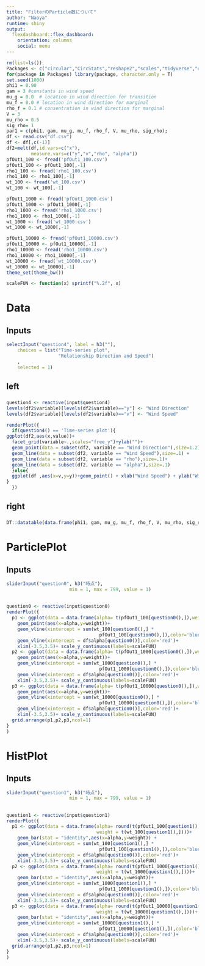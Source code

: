 ```yaml
---
title: "FilterのParticle数について"
author: "Naoya"
runtime: shiny
output: 
  flexdashboard::flex_dashboard:
    orientation: columns
    social: menu
---
```



```r
rm(list=ls())
Packages <- c("circular","CircStats","reshape2","scales","tidyverse","optimParallel","snow","data.table","gridExtra") 
for(package in Packages) library(package, character.only = T)
set.seed(1000)
phi1 = 0.90
gam = 3 #constants in wind speed
mu_g = 0.0  # location in wind direction for transition
mu_f = 0.0 # location in wind direction for marginal
rho_f = 0.1 # consentration in wind direction for marginal
V = 3
mu_rho = 0.5
sig_rho= 1
par1 = c(phi1, gam, mu_g, mu_f, rho_f, V, mu_rho, sig_rho);
df <- read.csv("df.csv")
df <- df[,c(-1)]
df2=melt(df,id.vars=c("x"),
         measure.vars=c("y","v","rho", "alpha"))
pfOut1_100 <- fread('pfOut1_100.csv')
pfOut1_100 <- pfOut1_100[,-1]
rho1_100 <- fread('rho1_100.csv')
rho1_100 <- rho1_100[,-1]
wt_100 <- fread('wt_100.csv')
wt_100 <- wt_100[,-1]

pfOut1_1000 <- fread('pfOut1_1000.csv')
pfOut1_1000 <- pfOut1_1000[,-1]
rho1_1000 <- fread('rho1_1000.csv')
rho1_1000 <- rho1_1000[,-1]
wt_1000 <- fread('wt_1000.csv')
wt_1000 <- wt_1000[,-1]

pfOut1_10000 <- fread('pfOut1_10000.csv')
pfOut1_10000 <- pfOut1_10000[,-1]
rho1_10000 <- fread('rho1_10000.csv')
rho1_10000 <- rho1_10000[,-1]
wt_10000 <- fread('wt_10000.csv')
wt_10000 <- wt_10000[,-1]
theme_set(theme_bw())

scaleFUN <- function(x) sprintf("%.2f", x) 
```

# Data

## Inputs {.sidebar}

```r
selectInput("question4", label = h3(""), 
    choices = list("Time-series plot",
                   "Relationship Direction and Speed")
    , 
    selected = 1)
```


## left{data-width=1000}

### 



```r
question4 <- reactive(input$question4)
levels(df2$variable)[levels(df2$variable)=="y"] <- "Wind Direction"
levels(df2$variable)[levels(df2$variable)=="v"] <- "Wind Speed"

renderPlot({
  if(question4() == 'Time-series plot'){
ggplot(df2,aes(x,value))+
  facet_grid(variable~.,scales="free_y")+ylab("")+
  geom_point(data = subset(df2, variable == "Wind Direction"),size=1.2) +
  geom_line(data = subset(df2, variable == "Wind Speed"),size=.1) +
  geom_line(data = subset(df2, variable == "rho"),size=.1)+
  geom_line(data = subset(df2, variable == "alpha"),size=.1)
  }else{
  ggplot(df ,aes(x=v,y=y))+geom_point() + xlab("Wind Speed") + ylab("Wind Direction")
}
  })
```

## right

###

```r
DT::datatable(data.frame(phi1, gam, mu_g, mu_f, rho_f, V, mu_rho, sig_rho))
```


# ParticlePlot

## Inputs {.sidebar}

```r
sliderInput("question0", h3("時点"),
                       min = 1, max = 799, value = 1)
```


## 

### 



```r
question0 <- reactive(input$question0)
renderPlot({
  p1 <- ggplot(data = data.frame(alpha= t(pfOut1_100[question0(),]),weight = t(wt_100[question0(),])))+
    geom_point(aes(x=alpha,y=weight))+
    geom_vline(xintercept = sum(wt_100[question0(),] *
                                  pfOut1_100[question0(),]),color='blue')+
    geom_vline(xintercept = df$alpha[question0()],color='red')+
    xlim(-3.5,3.5)+ scale_y_continuous(labels=scaleFUN)
  p2 <- ggplot(data = data.frame(alpha= t(pfOut1_1000[question0(),]),weight = t(wt_1000[question0(),])))+
    geom_point(aes(x=alpha,y=weight))+
    geom_vline(xintercept = sum(wt_1000[question0(),] *
                                  pfOut1_1000[question0(),]),color='blue')+
    geom_vline(xintercept = df$alpha[question0()],color='red')+
    xlim(-3.5,3.5)+ scale_y_continuous(labels=scaleFUN) 
  p3 <- ggplot(data = data.frame(alpha= t(pfOut1_10000[question0(),]),weight = t(wt_10000[question0(),])))+
    geom_point(aes(x=alpha,y=weight))+
    geom_vline(xintercept = sum(wt_10000[question0(),] *
                                  pfOut1_10000[question0(),]),color='blue')+
    geom_vline(xintercept = df$alpha[question0()],color='red')+
    xlim(-3.5,3.5)+ scale_y_continuous(labels=scaleFUN) 
  grid.arrange(p1,p2,p3,ncol=1)
}
)
```


# HistPlot

## Inputs {.sidebar}

```r
sliderInput("question1", h3("時点"),
                       min = 1, max = 799, value = 1)
```


## 

### 



```r
question1 <- reactive(input$question1)
renderPlot({
  p1 <- ggplot(data = data.frame(alpha= round(t(pfOut1_100[question1(),]),digits = 2),
                                 weight = t(wt_100[question1(),])))+
    geom_bar(stat = "identity",aes(x=alpha,y=weight)) +
    geom_vline(xintercept = sum(wt_100[question1(),] *
                                  pfOut1_100[question1(),]),color='blue')+
    geom_vline(xintercept = df$alpha[question0()],color='red')+
    xlim(-3.5,3.5)+ scale_y_continuous(labels=scaleFUN) 
  p2 <- ggplot(data = data.frame(alpha= round(t(pfOut1_1000[question1(),]),digits = 2),
                                 weight = t(wt_1000[question1(),])))+
    geom_bar(stat = "identity",aes(x=alpha,y=weight))+ 
    geom_vline(xintercept = sum(wt_1000[question1(),] *
                                  pfOut1_1000[question1(),]),color='blue')+
    geom_vline(xintercept = df$alpha[question0()],color='red')+
    xlim(-3.5,3.5)+ scale_y_continuous(labels=scaleFUN) 
  p3 <- ggplot(data = data.frame(alpha= round(t(pfOut1_10000[question1(),]),digits = 2),
                                 weight = t(wt_10000[question1(),])))+
    geom_bar(stat = "identity",aes(x=alpha,y=weight))+
    geom_vline(xintercept = sum(wt_10000[question1(),] *
                                  pfOut1_10000[question1(),]),color='blue')+
    geom_vline(xintercept = df$alpha[question0()],color='red')+
    xlim(-3.5,3.5)+ scale_y_continuous(labels=scaleFUN) 
  grid.arrange(p1,p2,p3,ncol=1)
}
)
```